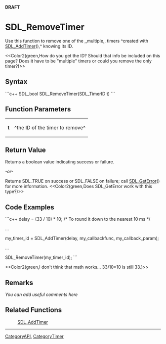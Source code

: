 <!-- pragma section-numbers off -->
<!-- pragma disable-camelcase -->
'''DRAFT'''

= SDL_RemoveTimer =
Use this function to remove one of the ,,multiple,, timers ^created with [[SDL_AddTimer]](),^ knowing its ID.

<<Color2(green,How do you get the ID?  Should that info be included on this page?  Does it have to be "multiple" timers or could you remove the only timer?)>>


== Syntax ==
```c++
SDL_bool SDL_RemoveTimer(SDL_TimerID t)
```

== Function Parameters ==
{|
|'''t'''
|^the ID of the timer to remove^
|}

== Return Value ==
Returns a boolean value indicating success or failure.

''-or-''

Returns SDL_TRUE on success or SDL_FALSE on failure; call [[SDL_GetError]]() for more information. <<Color2(green,Does SDL_GetError work with this type?)>>

== Code Examples ==
```c++
delay = (33 / 10) * 10;  /* To round it down to the nearest 10 ms */

...

my_timer_id = SDL_AddTimer(delay, my_callbackfunc, my_callback_param);

...

SDL_RemoveTimer(my_timer_id);
```

<<Color2(green,I don't think that math works...  33/10*10 is still 33.)>>

== Remarks ==
''You can add useful comments here''

== Related Functions ==
:[[SDL_AddTimer]]

----
[[CategoryAPI]], [[CategoryTimer]]

